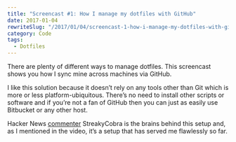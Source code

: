 ```yaml
---
title: "Screencast #1: How I manage my dotfiles with GitHub"
date: 2017-01-04
rewriteSlug: "/2017/01/04/screencast-1-how-i-manage-my-dotfiles-with-github/"
category: Code
tags:
  - Dotfiles
---
```


There are plenty of different ways to manage dotfiles. This screencast shows you how I sync mine across machines via GitHub.

I like this solution because it doesn’t rely on any tools other than Git which is more or less platform-ubiquitous. There’s no need to install other scripts or software and if you’re not a fan of GitHub then you can just as easily use Bitbucket or any other host.

Hacker News [commenter](https://news.ycombinator.com/item?id=11070797) StreakyCobra is the brains behind this setup and, as I mentioned in the video, it’s a setup that has served me flawlessly so far.
  